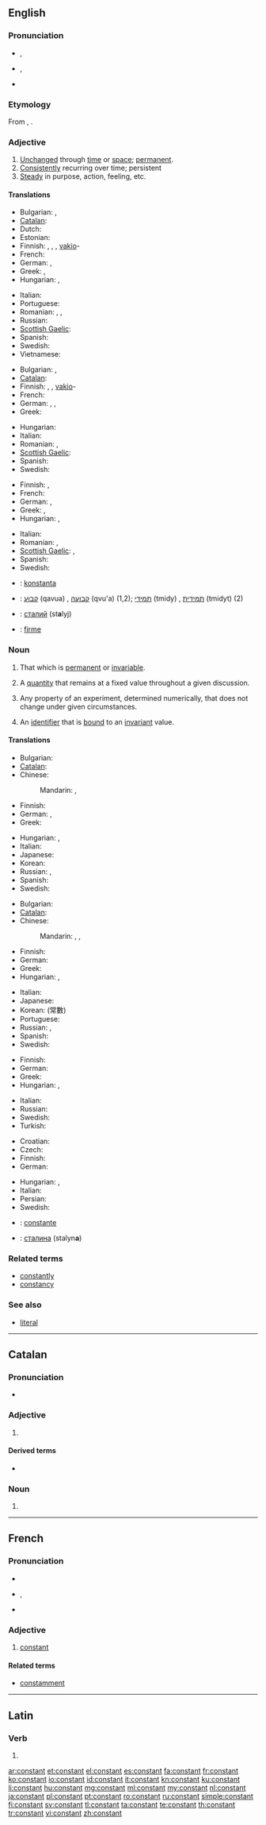 ==English==

===Pronunciation===
* {{a|RP}} {{IPA|/ˈkɒnstənt/}}, {{X-SAMPA|/"kQnst@nt/}}
* {{a|US}} {{IPA|/ˈkɑnstənt/}}, {{X-SAMPA|/"kAnst@nt/}}
* {{audio|en-us-constant.ogg|Audio (US)}}

===Etymology===
From {{etyl|la}} {{term|constantem|lang=la}}, {{term|constare||to stand firm|lang=la}}.

===Adjective===
{{en-adj}}

# [[unchanged|Unchanged]] through [[time]] or [[space]]; [[permanent]].
# [[consistently|Consistently]] recurring over time; persistent
# [[steady|Steady]] in purpose, action, feeling, etc.

====Translations====
{{trans-top|unchanged through time}}
* Bulgarian: {{t|bg|постоянен}},  {{t|bg|неизменен}}
* [[Catalan]]: {{t|ca|constant}}
* Dutch: {{t+|nl|constant}}
* Estonian: {{t|et|püsiv}}
* Finnish: {{t|fi|pysyvä}}, {{t|fi|muuttumaton}}, {{t|fi|vakaa}}, [[vakio]]-
* French: {{t|fr|constant}}
* German: {{t+|de|beständig}}, {{t+|de|konstant}}
* Greek: {{t|el|συνεχής}},  {{t|el|μόνιμος}}
* Hungarian: {{t+|hu|állandó}}, {{t+|hu|változatlan}}
{{trans-mid}}
* Italian: {{t-|it|costante}}
* Portuguese: {{t|pt|constante}}
* Romanian: {{t|ro|constant|m|n}}, {{t|ro|constantă|f}}, {{t|ro|neschimbat|m|n}}
* Russian: {{t|ru|постоянный|tr=postojánnyj|sc=Cyrl}}
* [[Scottish Gaelic]]: {{t|gd|seasmhach}}
* Spanish: {{t|es|constante}}
* Swedish: {{t+|sv|konstant}}
* Vietnamese: {{t|vi|không thay đổi|xs=Vietnamese}}
{{trans-bottom}}

{{trans-top|consistently recurring over time}}
* Bulgarian: {{t|bg|постоянен}},  {{t|bg|непрекъснат}}
* [[Catalan]]: {{t|ca|constant}}
* Finnish: {{t|fi|jatkuva}}, {{t|fi|tasainen}}, [[vakio]]-
* French: {{t|fr|constant}}
* German: {{t+|de|regelmäßig}}, {{t+|de|ständig}}, {{t+|de|stetig}}
* Greek: {{t|el|συνεχής}}
{{trans-mid}}
* Hungarian: {{t+|hu|folytonos}}
* Italian: {{t-|it|costante}}
* Romanian: {{t|ro|constant|m|n}}, {{t|ro|constantă|f}}
* [[Scottish Gaelic]]: {{t-|gd|cunbhalach|xs=Scottish Gaelic}}
* Spanish: {{t|es|constante}}
* Swedish: {{t+|sv|konstant}}
{{trans-bottom}}

{{trans-top|steady}}
* Finnish: {{t|fi|vakaa}}, {{t|fi|muuttumaton}}
* French: {{t|fr|constant}}
* German: {{t+|de|konstant}}, {{t+|de|fest}}
* Greek: {{t+|el|σταθερός}},  {{t|el|συνεχής}}
* Hungarian: {{t|hu|állhatatos}}, {{t-|hu|kitartó}}
{{trans-mid}}
* Italian: {{t-|it|costante}}
* Romanian: {{t|ro|constant|m|n}}, {{t|ro|stabil|m}}
* [[Scottish Gaelic]]: {{t-|gd|cunbhalach|xs=Scottish Gaelic}}, {{t|gd|seasmhach}}
* Spanish: {{t|es|constante}}
* Swedish: {{t+|sv|konstant}}
{{trans-bottom}}

{{checktrans-top}}
* {{ttbc|eo}}: [[konstanta]]
* {{ttbc|he}}: [[קבוע]] (qavua) {{m}}, [[קבועה]] (qvu'a) {{f}} (1,2); [[תמידי]] (tmidy) {{m}}, [[תמידית]] (tmidyt) {{f}} (2)
* {{ttbc|uk}}: [[сталий]] {{m}} (st'''a'''lyj)
* {{ttbc|es}}: [[firme]]
{{trans-bottom}}

===Noun===
{{en-noun}}

# That which is [[permanent]] or [[invariable]].
# {{algebra}} A [[quantity]] that remains at a fixed value throughout a given discussion.
# {{science}} Any property of an experiment, determined numerically, that does not change under given circumstances.
# {{computing}} An [[identifier]] that is [[bound]] to an [[invariant]] value.

====Translations====
{{trans-top|that which is permanent or invariable}}
* Bulgarian: {{t|bg|постоянна величина|f}}
* [[Catalan]]: {{t|ca|constant|f}}
* Chinese:
*: Mandarin: {{t|zh|常數|sc=Hani}}, {{t|zh|常数|tr=chángshù|sc=Hani}}
* Finnish: {{t+|fi|vakio}}
* German: {{t+|de|Konstante|f}}, {{t+|de|Fixwert|m}} {{qualifier|banking}}
* Greek: {{t+|el|σταθερά}}
{{trans-mid}}
* Hungarian: {{t+|hu|állandó}}, {{t-|hu|konstans}}
* Italian: {{t-|it|costante|f}}
* Japanese: {{t|ja|定数|tr=ていすう, teisū|sc=Jpan}}
* Korean: {{t|ko|변하지 않는 것|sc=Kore}}
* Russian: {{t|ru|постоянная|f|tr=postojánnaja|sc=Cyrl}}, {{t|ru|константа|f|tr=konstánta|sc=Cyrl}}
* Spanish: {{t|es|constante|f}}
* Swedish: {{t+|sv|konstant|c}}
{{trans-bottom}}

{{trans-top|algebra: quantity that remains fixed}}
* Bulgarian: {{t-|bg|константа|f}}
* [[Catalan]]: {{t|ca|constant|f}}
* Chinese:
*: Mandarin: {{t-|cmn|常量|tr=chángliàng|sc=Hani}}, {{t|zh|常數|sc=Hani}}, {{t|zh|常数|tr=chángshù|sc=Hani}}
* Finnish: {{t+|fi|vakio}}
* German: {{t+|de|Konstante|f}}
* Greek: {{t+|el|σταθερά|f}}
* Hungarian: {{t+|hu|állandó}}, {{t-|hu|konstans}}
{{trans-mid}}
* Italian: {{t-|it|costante|f}}
* Japanese: {{t|ja|定数|tr=ていすう, teisū|sc=Jpan}}
* Korean: {{t|ko|상수|sc=Kore}} (常數)
* Portuguese: {{t|pt|constante|f}}
* Russian: {{t|ru|постоянная|f|tr=postojánnaja|sc=Cyrl}}, {{t|ru|константа|f|tr=konstánta|sc=Cyrl}}
* Spanish: {{t|es|constante|f}}
* Swedish: {{t+|sv|konstant|c}}
{{trans-bottom}}

{{trans-top|science: property that does not change}}
* Finnish: {{t+|fi|vakio}}
* German: {{t+|de|Konstante|f}}
* Greek: {{t+|el|σταθερά|f}}
* Hungarian: {{t+|hu|állandó}}, {{t-|hu|konstans}}
{{trans-mid}}
* Italian: {{t-|it|costante|f}}
* Russian: {{t+|ru|постоянная|f}}
* Swedish: {{t+|sv|konstant|c}}
* Turkish: {{t+|tr|sabit}}
{{trans-bottom}}

{{trans-top|identifier that is bound to an invariant value}}
* Croatian: {{t-|hr|konstanta|f}}
* Czech: {{t-|cs|konstanta|f}}
* Finnish: {{t+|fi|vakio}}
* German: {{t+|de|Konstante|f}}
{{trans-mid}}
* Hungarian: {{t+|hu|állandó}}, {{t-|hu|konstans}}
* Italian: {{t-|it|costante|f}}
* Persian: {{t|fa|ثابت|tr=sâbet|sc=fa-Arab}}
* Swedish: {{t+|sv|konstant|c}}
{{trans-bottom}}

{{checktrans-top}}
* {{ttbc|fr}}: [[constante]] {{f}}
* {{ttbc|uk}}: [[сталина]] {{f}} (stalyn'''a''')
{{trans-bottom}}

===Related terms===
* [[constantly]] {{pos adv}}
* [[constancy]] {{pos n}}

===See also===
* {{computing}} [[literal]]

----

==Catalan==

===Pronunciation===
* {{rhymes|ant|lang=ca}}

===Adjective===
{{ca-adj|type=mf}}

# {{l|en|constant}}

====Derived terms====
* {{l|ca|constantment}}

===Noun===
{{ca-noun|f}}

# {{l|en|constant}}

----

==French==

===Pronunciation===
* {{audio|Fr-constant.ogg|audio}}
* {{IPA|lang=fr|/kɔ̃s.tɑ̃/}}, {{X-SAMPA|/kO~s.tA~/}}
* {{homophones|constants|lang=fr}}

===Adjective===
{{fr-adj}}

# [[#Adjective|constant]]

====Related terms====
* [[constamment]]

----

==Latin==

===Verb===
{{la-verb-form|cōnstant}}

# {{conjugation of|consto|cōnstō|3|p|pres|act|ind|lang=la}}

[[ar:constant]]
[[et:constant]]
[[el:constant]]
[[es:constant]]
[[fa:constant]]
[[fr:constant]]
[[ko:constant]]
[[io:constant]]
[[id:constant]]
[[it:constant]]
[[kn:constant]]
[[ku:constant]]
[[li:constant]]
[[hu:constant]]
[[mg:constant]]
[[ml:constant]]
[[my:constant]]
[[nl:constant]]
[[ja:constant]]
[[pl:constant]]
[[pt:constant]]
[[ro:constant]]
[[ru:constant]]
[[simple:constant]]
[[fi:constant]]
[[sv:constant]]
[[tl:constant]]
[[ta:constant]]
[[te:constant]]
[[th:constant]]
[[tr:constant]]
[[vi:constant]]
[[zh:constant]]